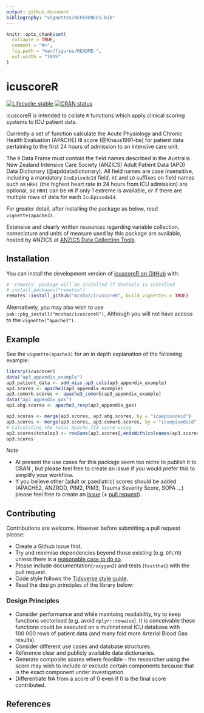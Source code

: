 ```yaml
---
output: github_document
bibliography: "vignettes/REFERENCES.bib"
---
```


<!-- README.md is generated from README.Rmd. Please edit that file -->

```r
knitr::opts_chunk$set(
  collapse = TRUE,
  comment = "#>",
  fig.path = "man/figures/README-",
  out.width = "100%"
)
```

# icuscoreR

<!-- badges: start -->
[![Lifecycle: stable](https://img.shields.io/badge/Lifecycle-Stable-brightgreen)](https://lifecycle.r-lib.org/articles/stages.html#stable)
[![CRAN status](https://www.r-pkg.org/badges/version/icuscoreR)](https://CRAN.R-project.org/package=icuscoreR)
<!-- badges: end -->

icuscoreR is intended to collate `R` functions which apply clinical scoring systems to ICU patient data.

Currently a set of function calculate the Acute Physiology and Chronic Health Evaluation
(APACHE) III score (@Knaus1991-be) for patient data pertaining to the first 24 hours of
admission to an intensive care unit.

The `R` Data Frame must contain the field names described in the
Australia New Zealand Intensive Care Society (ANZICS) Adult Patient Data (APD)
Data Dictionary (@apddatadictionary). All field names are case insensitive, including a mandatory `IcuEpisodeId` field. `HI` and `LO` suffixes on field names such as `HRHI` (the highest heart rate in 24 hours from ICU admission) are optional, so `HRHI` can be `HR` if only 1 extreme is available, or if there are multiple rows of data for each `IcuEpisodeId`.

For greater detail, after installing the package as below, read `vignette(apache3)`.

Extensive and clearly written resources regarding variable collection, nomeclature and units of measure used by this package are available, hosted by ANZICS at
[ANZICS Data Collection Tools](https://www.anzics.org/data-collection-tools/).

## Installation

You can install the development version of [icuscoreR on GitHub](https://github.com/mcshaz/icuscoreR) with:

``` r
# 'remotes' package will be installed if devtools is installed
# install.packages("remotes")  
remotes::install_github("mcshaz/icuscoreR", build_vignettes = TRUE)
```

Alternatively, you may also wish to use `pak::pkg_install("mcshaz/icuscoreR")`, Although you will not have access to the `vignette("apache3")`.

## Example

See the `vignette(apache3)` for an in depth explanation of the following example:

```r
library(icuscorer)
data("ap3_appendix_example")
ap3_patient_data <- add_miss_ap3_cols(ap3_appendix_example)
ap3.scores <- apache3(ap3_appendix_example)
ap3.comorb.scores <- apache3_comorb(ap3_appendix_example)
data("ap3_appendix_gas")
ap3.abg.scores <- apache3_resp(ap3_appendix_gas)

ap3.scores <- merge(ap3.scores, ap3.abg.scores, by = "icuepisodeid")
ap3.scores <- merge(ap3.scores, ap3.comorb.scores, by = "icuepisodeid")
# Calculating the total Apache III score using
ap3.scores$totalap3 <- rowSums(ap3.scores[,endsWith(colnames(ap3.scores), 'ap3score')], na.rm = TRUE)
ap3.scores
```

*Note*

- At present the use cases for this package seem too niche to publish it to CRAN
, but please feel free to create an issue if you would prefer this to simplify
your workflow.
- If you believe other (adult or paediatric) scores should be added
(APACHE2, ANZROD, PIM2, PIM3, Trauma Severity Score, SOFA ...) please feel free to create an
[issue](https://github.com/mcshaz/icuscoreR/issues) (± [pull request](https://github.com/mcshaz/icuscoreR/pulls)).

## Contributing
Contributions are welcome. However before submitting a pull request please:

- Create a Github issue first.
- Try and minimise dependencies beyond those existing (e.g. `DPLYR`) unless
there is a [reasonable case to do so](https://r-pkgs.org/dependencies-mindset-background.html).
- Please include documentation(`roxygen2`) and tests (`testthat`) with the pull
request.
- Code style follows the [Tidyverse style guide](https://style.tidyverse.org/).
- Read the design principles of the library below:

### Design Principles
- Consider performance and while maintaing readability, try to keep functions
vectorised (e.g. avoid `dplyr::rowwise`). It is conceivable these functions
could be executed on a multinational ICU database with 100&nbsp;000 rows of patient
data (and many fold more Arterial Blood Gas results).
- Consider different use cases and database structures.
- Reference clear and publicly available data dictionaries.
- Generate composite scores where feasible - the researcher using the score may
wish to include or exclude certain components because that is the exact component
under investigation.
- Differentiate NA from a score of 0 even if 0 is the final score contributed.

## References
